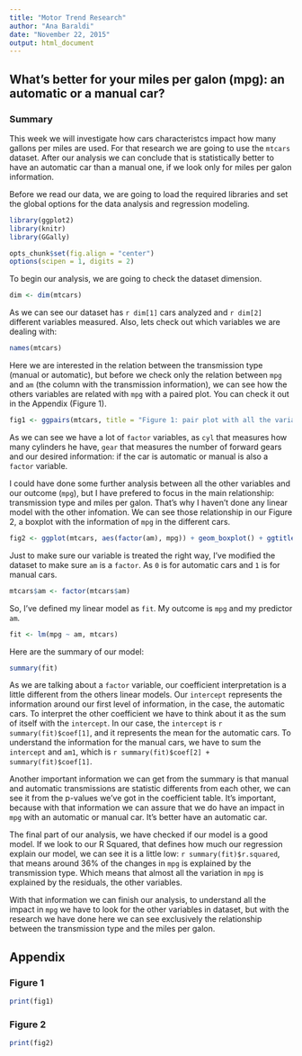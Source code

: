 ```yaml
---
title: "Motor Trend Research"
author: "Ana Baraldi"
date: "November 22, 2015"
output: html_document
---
```


## What's better for your miles per galon (mpg): an automatic or a manual car? 
### Summary

This week we will investigate how cars characteristcs impact how many gallons per miles are used. For that research we are going to use the `mtcars` dataset. After our analysis we can conclude that is statistically better to have an automatic car than a manual one, if we look only for miles per galon information.

Before we read our data, we are going to load the required libraries and set the global options for the data analysis and regression modeling.

```r
library(ggplot2)
library(knitr)
library(GGally)
```

```r
opts_chunk$set(fig.align = "center")
options(scipen = 1, digits = 2)
```

To begin our analysis, we are going to check the dataset dimension.
```r
dim <- dim(mtcars)
```
As we can see our dataset has `r dim[1]` cars analyzed and `r dim[2]` different variables measured. 
Also, lets check out which variables we are dealing with:
```r
names(mtcars)
```
Here we are interested in the relation between the transmission type (manual or automatic), but before we check only the relation between `mpg` and `am` (the column with the transmission information), we can see how the others variables are related with `mpg` with a paired plot. You can check it out in the Appendix (Figure 1).
```r
fig1 <- ggpairs(mtcars, title = "Figure 1: pair plot with all the variables of mtcars", lower = list(continuous = "smooth"),params = c(method = "loess"))
```
As we can see we have a lot of `factor` variables, as `cyl` that measures how many cylinders he have, `gear` that measures the number of forward gears and our desired information: if the car is automatic or manual is also a `factor` variable. 

I could have done some further analysis between all the other variables and our outcome (`mpg`), but I have prefered to focus in the main relationship: transmission type and miles per galon. That's why I haven't done any linear model with the other infomation. We can see those relationship in our Figure 2, a boxplot with the information of `mpg` in the different cars.
```r
fig2 <- ggplot(mtcars, aes(factor(am), mpg)) + geom_boxplot() + ggtitle("Figure 2: boxplot for transmission type in cars") + xlab("am")
```

Just to make sure our variable is treated the right way, I've modified the dataset to make sure `am` is a `factor`. As `0` is for automatic cars and `1` is for manual cars.
```r
mtcars$am <- factor(mtcars$am)
```

So, I've defined my linear model as `fit`. My outcome is `mpg` and my predictor `am`. 
```r
fit <- lm(mpg ~ am, mtcars)
```
Here are the summary of our model:
```r
summary(fit)
```
As we are talking about a `factor` variable, our coefficient interpretation is a little different from the others linear models. Our `intercept` represents the information around our first level of information, in the case, the automatic cars. To interpret the other coefficient we have to think about it as the sum of itself with the `intercept`. In our case, the `intercept` is `r summary(fit)$coef[1]`, and it represents the mean for the automatic cars. To understand the information for the manual cars, we have to sum the `intercept` and `am1`, which is `r summary(fit)$coef[2] + summary(fit)$coef[1]`.

Another important information we can get from the summary is that manual and automatic transmissions are statistic differents from each other, we can see it from the p-values we've got in the coefficient table. It's important, because with that information we can assure that we do have an impact in `mpg` with an automatic or manual car. It's better have an automatic car.

The final part of our analysis, we have checked if our model is a good model. 
If we look to our R Squared, that defines how much our regression explain our model, we can see it is a little low: `r summary(fit)$r.squared`, that means around 36% of the changes in `mpg` is explained by the transmission type. Which means that almost all the variation in `mpg` is explained by the residuals, the other variables.

With that information we can finish our analysis, to understand all the impact in `mpg` we have to look for the other variables in dataset, but with the research we have done here we can see exclusively the relationship between the transmission type and the miles per galon.

## Appendix
### Figure 1
```r
print(fig1)
```
### Figure 2
```r
print(fig2)
```
